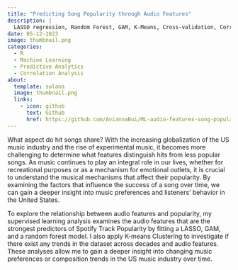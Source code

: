 ```yaml
---
title: "Predicting Song Popularity through Audio Features"
description: |
  LASSO regression, Random Forest, GAM, K-Means, Cross-validation, Correlation Analysis
date: 05-12-2023
image: thumbnail.png
categories:
  - R
  - Machine Learning
  - Predictive Analytics
  - Correlation Analysis
about: 
  template: solana
  image: thumbnail.png
  links: 
    - icon: github
      text: Github
      href: https://github.com/AviannaBui/ML-audio-features-song-popularity 
---
```


What aspect do hit songs share? With the increasing globalization of the US music industry and the rise of experimental music, it becomes more challenging to determine what features distinguish hits from less popular songs. As music continues to play an integral role in our lives, whether for recreational purposes or as a mechanism for emotional outlets, it is crucial to understand the musical mechanisms that affect their popularity. By examining the factors that influence the success of a song over time, we can gain a deeper insight into music preferences and listeners' behavior in the United States.

To explore the relationship between audio features and popularity, my supervised learning analysis examines the audio features that are the strongest predictors of Spotify Track Popularity by fitting a LASSO, GAM, and a random forest model. I also apply K-means Clustering to investigate if there exist any trends in the dataset across decades and audio features. These analyses allow me to gain a deeper insight into changing music preferences or composition trends in the US music industry over time.